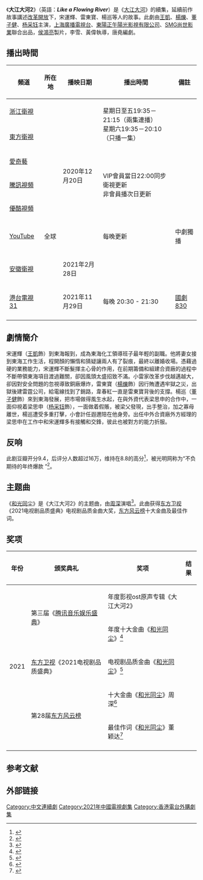 {{電視節目資訊框
| 名稱 = 大江大河2
| 英文名稱 = Like a Flowing River
| 别名 = 大江东去
| 圖片 = 文件:大江大河2.jpg
| 類型 = 当代
| 原創 = [[阿耐|阿耐]]《大江東去》
| 編劇 = [[唐堯|唐堯]]
| 導演 = [[李雪|李雪]]、[[黄伟_(导演)|黄伟]]
| 製作年份 = 2019年－2020年
| 外景 = {{CHN}}[[上海|上海]]、[[浙江|浙江]]、[[江蘇|江蘇]]
| 制作人 = [[侯鴻亮|侯鴻亮]]
| 製作公司 = [[東陽正午陽光影視有限公司|東陽正午陽光影視有限公司]]
| 国家 = {{CHN}}
| 语言 = [[現代標準漢語|漢語]]
| 字幕 = 中文
| 集数 = 39集
| 主演 = [[王凱_(中國演員)|王凯]]<br>[[杨烁|杨烁]]<br>[[董子健|董子健]]<br>[[杨采钰|杨采钰]]
| 電視網1 = [[浙江衛視|浙江衛視]]、[[東方衛視|東方衛視]]
| 首播國家1 = {{CHNML}}
| 开始1 = {{start date|2020|12|20}}
| 结束1 = 
| 電視網2 = [[安徽卫视|安徽卫视]]
| 首播國家2 = {{CHNML}}
| 开始2 = {{start date|2021|2|28}}
| 结束2 = 
| 電視網3 = [[港台電視31|港台電視31]]
| 首播國家3 = {{HKG}}
| 开始3 = {{start date|2021|11|29}}
| 结束3 = {{end date|2022|1|6}}
| imdb_id = 
| 续作 = [[大江大河3|大江大河3]]
| 前作 = [[大江大河|大江大河]]
}}

《'''大江大河2'''》（英語：'''''Like a Flowing River'''''）是《[[大江大河|大江大河]]》的續集，延續前作故事講述[[改革开放|改革開放]]下，宋運輝、雷東寶、楊巡等人的故事。此劇由[[王凱_(中國大陸演員)|王凱]]、[[杨烁|楊爍]]、[[董子健|董子健]]、[[杨采钰|杨采钰]]主演，[[上海广播电视台|上海廣播電視台]]、[[東陽正午陽光影視有限公司|東陽正午陽光影視有限公司]]、[[上海尚世影业|SMG尚世影業]]聯合出品，[[侯鸿亮|侯鴻亮]]製片，李雪、黃偉執導，唐堯編劇。

== 播出時間 ==
{| class="wikitable" style="text-align:center"
|-
!頻道||所在地||播映日期||播出時間||備註
|-
|[[浙江衛視|浙江衛視]]|| rowspan="5" |{{CHNML}}||rowspan="6"|2020年12月20日||rowspan="2"|星期日至五19:35－21:15（兩集連播）<br>星期六19:35－20:10（只播一集）||
|-
|[[東方衛視|東方衛視]]||
|-
|[[愛奇藝|愛奇藝]]||rowspan="3"|VIP會員當日22:00同步衛視更新<br>非會員播次日更新||
|-
|[[騰訊視頻|騰訊視頻]]||
|-
|[[優酷視頻|優酷視頻]]||
|-
|[[YouTube|YouTube]]||全球||每晚更新||中劇獨播
|-
|[[安徽衛視|安徽衛視]]||{{CHNML}}||2021年2月28日||||
|-
|[[港台電視31|港台電視31]]||{{HKG}}||2021年11月29日||每晚 20:30 - 21:30||[[國劇830|國劇830]]
|-
|}

== 劇情簡介 ==
宋運輝（[[王凱|王凱]]飾）到東海報到，成為東海化工領導班子最年輕的副職。他將妻女接到東海工作生活，程開顏的懶惰和猜疑讓兩人有了裂痕，最終以離婚收場。憑藉過硬的業務能力，宋運輝不斷髮揮主心骨的作用，在前期籌備和組建合資廠的過程中不斷帶領東海項目渡過難關，卻因風頭太盛招致不滿。小雷家改革步伐越邁越大，卻因對安全問題的忽視導致銅廠爆炸，雷東寶（[[楊爍|楊爍]]飾）因行賄遭遇牢獄之災，出獄後建雷霆公司，給電線找到了銷路，韋春紅一直是雷東寶背後的支撐。楊巡（[[董子健|董子健]]飾）來到東海發展，把市場做得風生水起，在與外資代表梁思申的合作中，一面仰視着梁思申（[[杨采钰|杨采钰]]飾），一面做着假賬，被梁父發現，出手整治，加之寡母離世，楊巡遭受多重打擊，小會計任遐邇陪在他身旁。出任中外合資廠外方經理的梁思申在工作中和宋運輝多有接觸和交鋒，彼此也被對方的能力折服。

==反响==
此剧豆瓣开分9.4，后评分人数超过16万，维持在8.8的高分<ref>{{cite news |title=大江大河2 (2020) |url=https://movie.douban.com/subject/30423905/ |accessdate=2021-11-14 |work=豆瓣电影 |archive-date=2021-11-23 |archive-url=https://web.archive.org/web/20211123195900/https://movie.douban.com/subject/30423905/ |dead-url=no }}</ref>，被光明网称为“不负期待的年终爆款 ”<ref>{{cite news |title=《大江大河2》：不负期待的年终爆款 |url=https://www.sohu.com/a/440143894_162758 |work=光明网 |date=2020-12-24 |accessdate=2021-11-14 |archive-date=2021-11-14 |archive-url=https://web.archive.org/web/20211114130210/https://www.sohu.com/a/440143894_162758 |dead-url=no }}</ref>。

== 主题曲 ==
《[[和光同尘|和光同尘]]》是《大江大河2》的主题曲，由[[周深|周深]]演唱<ref>{{cite news |title=周深演唱，《大江大河2》主题曲上线 |url=https://www.sohu.com/a/438641789_120091004 |work=信息时报 |date=2020-12-16 |accessdate=2021-11-14 |archive-date=2021-11-14 |archive-url=https://web.archive.org/web/20211114130208/https://www.sohu.com/a/438641789_120091004 |dead-url=no }}</ref>。此曲获得[[东方卫视|东方卫视]]《2021电视剧品质盛典》电视剧品质金曲大奖，[[东方风云榜|东方风云榜]]十大金曲及最佳作词。

==奖项==
{| class="wikitable plainrowheaders sortable" style="text-align:center"  style="width:90%"
|-
! 年份
! 颁奖典礼
! 奖项
! 结果
|-
|rowspan=5|2021
|rowspan=2|第三届《[[腾讯音乐娱乐盛典|腾讯音乐娱乐盛典]]》
|年度影视ost原声专辑《大江大河2》
|{{won}}
|-
|年度十大金曲《[[和光同尘|和光同尘]]》<ref>{{cite news |title=周深《和光同尘》，年度十大金曲 |url=https://weibo.com/3223747774/L5AA5AZ9T |work=芒果影音 |date=2021-12-11 |accessdate=2021-12-11 |archive-date=2021-12-11 |archive-url=https://web.archive.org/web/20211211125649/https://weibo.com/3223747774/L5AA5AZ9T |dead-url=no }}</ref>
|{{won}}
|-
|[[东方卫视|东方卫视]]《2021电视剧品质盛典》
|电视剧品质金曲《[[和光同尘|和光同尘]]》<ref>{{cite news |title=《文娱新天地》20210324【东方卫视官方频道】 |url=https://www.youtube.com/watch?v=zgTXe0FZvb0&t=402 |accessdate=2021-05-27 |work=SMG上海电视台官方频道 SMG Shanghai TV Official Channel |date=2021-03-24 |archive-date=2021-11-14 |archive-url=https://web.archive.org/web/20211114124953/https://www.youtube.com/watch?v=zgTXe0FZvb0&t=402 |dead-url=no }}</ref>
|{{won}}
|-
|rowspan=2|第28届[[东方风云榜|东方风云榜]]
|十大金曲《[[和光同尘|和光同尘]]》周深<ref>{{cite news |title=格乐利雅•第28届#东方风云榜#棒！音乐盛典 |url=https://weibo.com/1738376280/L1WBEtH9w |work=动感101 |date=2021-11-17 |accessdate=2021-11-19 |archive-date=2021-11-17 |archive-url=https://web.archive.org/web/20211117135550/https://weibo.com/1738376280/L1WBEtH9w |dead-url=no }}</ref>
|{{won}}
|-
|最佳作词《[[和光同尘|和光同尘]]》董颖达<ref>{{cite news |title=第28届《东方风云榜》音乐盛典落幕 沸腾华语乐坛的荣耀之巅 |url=http://news.yule.com.cn/html/202111/336614.html |work=中国娱乐网 |date=2021-11-19 |accessdate=2021-11-19 |archive-date=2022-03-03 |archive-url=https://web.archive.org/web/20220303203345/http://news.yule.com.cn/html/202111/336614.html |dead-url=no }}</ref>
|{{won}}
|-
|}

==参考文献==
{{Reflist}}

== 外部链接 ==

{{電視節目的變遷
|電視台={{HKG}} [[港台电视31|港台电视31]]
|播放檔次=[[国剧830|国剧830]] 每晚 20:30 - 21:30<br>2022年1月3日起 星期一至五晚 20:30 - 21:30
|節目名稱=大江大河2<br/>（2021年11月29日 - 2022年1月7日）
|上一節目=[[喬家的兒女|喬家的兒女]]<br/>（2021年10月24日 - 2021年11月28日）
|下一節目=[[星辰大海|星辰大海]]<br/>（2021年1月10日 - 2021年3月4日）
}}
{{李雪 (导演)}}
{{东方卫视電視劇}}
[[Category:中文連續劇|Category:中文連續劇]]
[[Category:2021年中國電視劇集|Category:2021年中國電視劇集]][[Category:香港電台外購劇集|Category:香港電台外購劇集]]